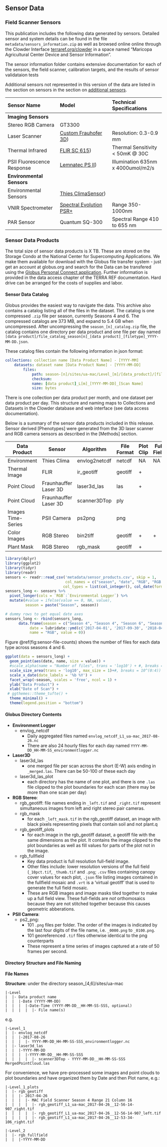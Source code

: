 ## Sensor Data

### Field Scanner Sensors

This publication includes the following data generated by sensors. Detailed sensor and system details can be found in the file `metadata/sensors_information.zip` as well as browsed online online through the Clowder Interface [terraref.org/clowder](https://terraref.ncsa.illinois.edu/clowder/datasets?space=594bda394f0cf8bbab271dfb&size=24#) in a space named "Maricopa Agricultural Center Device and Sensor Information". 

The sensor information folder contains extensive documentation for each of the sensors, the field scanner, calibration targets, and the results of sensor validataion tests

Additional sensors not represented in this version of the data are listed in the section on sensors in the section on [additional sensors](#future-sensors).


| Sensor Name | Model | Technical Specifications | 
| :--- | :--- | :--- |
| **Imaging Sensors** |  |  |  
| Stereo RGB Camera  | GT3300  |  | 
| Laser Scanner | [Custom Frauhofer 3D](https://terraref.ncsa.illinois.edu/clowder/datasets/5873a7444f0cad7d81319b2b?space=594bda394f0cf8bbab271dfb)) | Resolution: 0.3-0.9 mm | 
| Thermal Infrared | [FLIR SC 615](https://terraref.ncsa.illinois.edu/clowder/datasets/5873a7184f0cad7d8131994a)) |  Thermal Sensitivity &lt; 50mK @ 30C | 
| PSII Fluorescence Response | [Lemnatec PS II](https://terraref.ncsa.illinois.edu/clowder/datasets/5873a84b4f0cad7d8131a73d)) |  Illumination 635nm x 4000umol/m2/s | 
| **Environmental Sensors** |  |  |  |
| Environmental Sensors | [Thies ClimaSensor](https://terraref.ncsa.illinois.edu/clowder/datasets/5873a9724f0cad7d8131b4d3)) |  | Wind, Air T, Humidity, Pressure, Light, Precipitation | 
| VNIR Spectrometer  | [Spectral Evolution PSR+](https://terraref.ncsa.illinois.edu/clowder/datasets/599deaa64f0c19c55fc0aecd)  | Range 350-1000nm|
| PAR Sensor | Quantum SQ-300 |  Spectral Range 410 to 655 nm |

### Sensor Data Products


The total size of sensor data products is X TB. These are stored on the Storage Condo at the National Center for Supercomputing Applications. We make them available for download with the Globus file transfer system - just get an account at globus.org and search for the  Data can be transfered using the [Globus Personal Connect application](https://www.globus.org/globus-connect-personal). Further information is provided in the data access chapter of the TERRA REF documentation. Hard drive can be arranged for the costs of supplies and labor. 

#### Sensor Data Catalog

Globus provides the easiest way to navigate the data. This archive also contains a catalog listing all of the files in the dataset. The catalog is one compressed `.zip` file per season, currently Seasons 4 and 6. The compressed catalogs are 373 MB, and expand to 5.4 GB when uncompressed. After uncompressing the `season_[n]_catalog.zip` file, the catalog contains one directory per data product and one file per day named `[data product]/file_catalog_season[n]_[data product]_[filetype]_YYYY-MM-DD.json`. 

These catalog files contain the following information in json format:

```yaml
collections: collection name [Data Product Name] - [YYYY-MM]
    datasets: dataset name [Data Product Name] - [YYYY-MM-DD]
        files: 
            path: season-[n]/sites/ua-mac/Level_[m]/[data_product]/[filename]
            checksum: 
            name: [data product]_L[m]_[YYYY-MM-DD]_[Scan Name]
            size: bytes
```

There is one collection per data product per month, and one dataset per data product per day. This structure and naming maps to Collections and Datasets in the Clowder database and web interface (see data access documentation).

Below is a summary of the sensor data products included in this release. Sensor derived [Phenotypes] were generated from the 3D laser scanner and RGB camera sensors as described in the [Methods] section.

| Data Product    | Sensor                | Algorithm     | File Format | Plot Clip | Full Field |
|-----------------|-----------------------|---------------|-------------|-----------|------------|
| Environment  | Thies Clima           | envlog2netcdf | netcdf      | NA        | NA         |
| Thermal Image      | FLIR                  | ir_geotiff    | geotiff     | +         |            |
| Point Cloud | Fraunhauffer Laser 3D | laser3d_las   | las         | +         |            |
| Point Cloud | Fraunhauffer Laser 3D | scanner3DTop  | ply         |           |            |
| Images Time-Series  | PSII Camera           | ps2png        | png         |           |            |
| Color Images    | RGB Stereo            | bin2tiff      | geotiff     | +         | +          |
| Plant Mask            | RGB Stereo            | rgb_mask      | geotiff     | +         |            |

```r
library(dplyr)
library(ggplot2)
library(tidyr)
library(readr)
sensors <- readr::read_csv('metadata/sensor_products.csv', skip = 1,
                           col_names = c("season", "date", "RGB", "RGB Mask", "RGB Plots", "RGB Full Field", "Mask Full Field", "Thermal Image", "Thermal Image Plots", "Point Cloud ply", "Point Cloud LAS", "Point Cloud Plots", "PSII", "Environmental Logger"),
                          col_types = list(col_integer(), col_date(format = "%D"), col_integer(), col_integer(), col_integer(), col_integer(), col_integer(), col_integer(), col_integer(), col_integer(), col_integer(), col_integer(), col_integer(), col_integer()))
sensors_long <- sensors %>% 
  pivot_longer(cols = `RGB`:`Environmental Logger`) %>% 
  mutate(#value = ifelse(value == 0, NA, value), 
         season = paste("Season", season))

# dummy rows to get equal date axes
sensors_long <- rbind(sensors_long,
      data.frame(season = c("Season 4", "Season 4", "Season 6", "Season 6"),
           date = lubridate::ymd(c('2017-04-01', '2017-09-30', '2018-04-01', '2018-09-30')),
           name = "RGB", value = 0))


```


Figure \@ref(fig:sensor-file-counts) shows the number of files for each data type across seasons 4 and 6.

```r

ggplot(data = sensors_long) + 
  geom_point(aes(date, name, size = value)) +
  #scale_alpha(name = "Number of files", trans = 'log10') + #, breaks = 10^(0:4))+
  scale_size_area(trans = 'log10', max_size = 1)+#, breaks = 10^(0:4)) +
  scale_x_date(date_labels = '%b %Y') +
  facet_wrap(~season, scales = 'free', ncol = 1) +
  ylab("Data Product") +
  xlab("Date of Scan") +
 # ggthemes::theme_tufte() + 
  theme_minimal() +
  theme(legend.position = "bottom")
```

#### Globus Directory Contents

* **Environment Logger** 
  * envlog_netcdf
    * Daily aggregated files named `envlog_netcdf_L1_ua-mac_2017-08-26.nc`
    * There are also 24 hourly files for each day named `YYYY-MM-DD_HH-MM-SS_environmentlogger.nc`
* **Laser3D**
  * laser3d_las
    * one merged file per scan across the short (E-W) axis ending in `_merged.las`. There can be 50-100 of these each day
  * laser3d_las_plot
    * each directory has the name of one plot, and there is one `.las` file clipped to the plot boundaries for each scan (there may be more than one scan per day)
* **RGB Stereo**: 
  * rgb_geotiff: file names ending in `_left.tif` and `_right.tif` represent simultaneous images from left and right stereo pair cameras.
  * rgb_mask
    * for each `_left_mask.tif` in the rgb_geotiff dataset, an image with black pixels representing pixels that contain soil and not plant.q
  * rgb_geotiff_plots
    * for each image in the rgb_geotiff dataset, a geotiff file with the same dimensions as the plot. It contains the image clipped to the plot boundaries as well as fill values for parts of the plot not in the image. 
  * rgb_fullfield 
    * Key data product is full resolution full-field image.
    * Other files include: lower resolution versions of the full field (`_10pct.tif`, `_thumb.tif` and `.png`; `.csv` files containing canopy cover values for each plot, `.json` file listing images contained in the fullfield mosaic and `.vrt` is a 'virtual geotiff' that is used to generate the full field mosaic.
    * These are RGB images and image masks tiled together to make up a full field view. These full-fields are _not_ orthomosaics because they are not stitched together because this causes geometric abberations.
* **PSII Camera**:
  * ps2_png:
    * 101 `.png` files per folder. The order of the images is indicated by the last four digits of the file name, i.e. `_0000.png` to `_0100.png`. 
    * 101 georeferenced `.tif` files otherwise identical to the png counterparts
    * These represent a time series of images captured at a rate of 50 frames per second. 

#### Directory Structure and File Naming

**File Names**

**Structure**: under the directory season_[4,6]/sites/ua-mac

```
|-Level
|  |- Data product name
|  |  |-Date (YYYY-MM-DD)
|  |  |  |-Date-Time (YYYY-MM-DD__HH-MM-SS-SSS, optional)
|  |  |  |  |- File name(s)
```
e.g.

```
|-Level_1
|  |- envlog_netcdf
|  |  |-2017-08-26
|  |  |  |- YYYY-MM-DD_HH-MM-SS-SSS_environmentlogger.nc
|  |- laser3d_las
|  |  |-YYYY-MM-DD
|  |  |  |-YYYY-MM-DD__HH-MM-SS-SSS
|  |  |  |  |- scanner3DTop - YYYY-MM-DD__HH-MM-SS-SSS MergedPointCloud.las
```

For convenience, we have pre-processed some images and point clouds to plot boundaries and have organized them by Date and then Plot name, e.g.:  

```
|-Level_1_plots
|  |- rgb_geotiff
|  |  |- 2017-04-26
|  |  |  |- MAC Field Scanner Season 4 Range 21 Column 16
|  |  |  |  |- rgb_geotiff_L1_ua-mac_2017-04-26__12-56-14-907_right.tif
|  |  |  |  |- rgb_geotiff_L1_ua-mac_2017-04-26__12-56-14-907_left.tif
|  |  |  |  |- rgb_geotiff_L1_ua-mac_2017-04-26__12-53-34-106_right.tif
```



```
|-Level_2
|  |- rgb_fullfield
|  |  |-YYYY-MM-DD
```